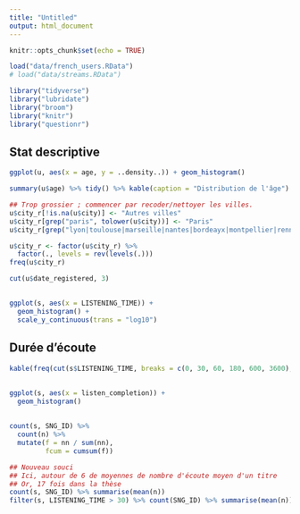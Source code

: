 ```yaml
---
title: "Untitled"
output: html_document
---
```


```r
knitr::opts_chunk$set(echo = TRUE)
```

```r
load("data/french_users.RData")
# load("data/streams.RData")
```


```r
library("tidyverse")
library("lubridate")
library("broom")
library("knitr")
library("questionr")
```

## Stat descriptive

```r
ggplot(u, aes(x = age, y = ..density..)) + geom_histogram()
```

```r
summary(u$age) %>% tidy() %>% kable(caption = "Distribution de l'âge")
```

```r
## Trop grossier ; commencer par recoder/nettoyer les villes.
u$city_r[!is.na(u$city)] <- "Autres villes"
u$city_r[grep("paris", tolower(u$city))] <- "Paris"
u$city_r[grep("lyon|toulouse|marseille|nantes|bordeayx|montpellier|rennes|lille", tolower(u$city))] <- "10 plus grandes villes hors Paris"

u$city_r <- factor(u$city_r) %>% 
  factor(., levels = rev(levels(.)))
freq(u$city_r)
```


```r
cut(u$date_registered, 3)

```

## 

```r
ggplot(s, aes(x = LISTENING_TIME)) + 
  geom_histogram() +
  scale_y_continuous(trans = "log10")
```

## Durée d'écoute

```r
kable(freq(cut(s$LISTENING_TIME, breaks = c(0, 30, 60, 180, 600, 3600), include.lowest = TRUE)))
```

##
```r
ggplot(s, aes(x = listen_completion)) + 
  geom_histogram()
```

## 

```r
count(s, SNG_ID) %>% 
  count(n) %>% 
  mutate(f = nn / sum(nn),
         fcum = cumsum(f))

## Nouveau souci
## Ici, autour de 6 de moyennes de nombre d'écoute moyen d'un titre
## Or, 17 fois dans la thèse
count(s, SNG_ID) %>% summarise(mean(n))
filter(s, LISTENING_TIME > 30) %>% count(SNG_ID) %>% summarise(mean(n))
  
```

